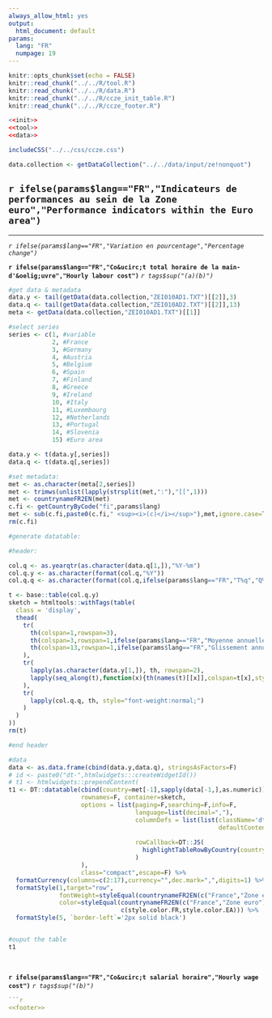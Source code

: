 ```yaml
---
always_allow_html: yes
output:
  html_document: default
params: 
  lang: "FR"
  numpage: 19
---
```


```r
knitr::opts_chunk$set(echo = FALSE)
knitr::read_chunk("../../R/tool.R")
knitr::read_chunk("../../R/data.R")
knitr::read_chunk("../../R/ccze_init_table.R")
knitr::read_chunk("../../R/ccze_footer.R")
```
```r
<<init>>
<<tool>>
<<data>>
```
```r
includeCSS("../../css/ccze.css")
```
```r
data.collection <- getDataCollection("../../data/input/ze!nonquot")
```

## `r ifelse(params$lang=="FR","Indicateurs de performances au sein de la Zone euro","Performance indicators within the Euro area")`

***
<p class="unitlegend">*`r ifelse(params$lang=="FR","Variation en pourcentage","Percentage change")`*</p>
<p class="titlechart title">**`r ifelse(params$lang=="FR","Co&ucirc;t total horaire de la main-d'&oelig;uvre","Hourly labour cost")`** *`r tags$sup("(a)(b)")`*</p>

```r

#get data & metadata
data.y <- tail(getData(data.collection,"ZEI010AD1.TXT")[[2]],3)
data.q <- tail(getData(data.collection,"ZEI010AD2.TXT")[[2]],13)
meta <- getData(data.collection,"ZEI010AD1.TXT")[[1]]

#select series
series <- c(1, #variable
            2, #France
            3, #Germany
            4, #Austria
            5, #Belgium
            6, #Spain
            7, #Finland
            8, #Greece
            9, #Ireland
            10, #Italy
            11, #Luxembourg
            12, #Netherlands
            13, #Portugal
            14, #Slovenia
            15) #Euro area 

data.y <- t(data.y[,series])
data.q <- t(data.q[,series])

#set metadata:
met <- as.character(meta[2,series])
met <- trimws(unlist(lapply(strsplit(met,":"),"[[",1)))
met <- countrynameFR2EN(met)
c.fi <- getCountryByCode("fi",params$lang)
met <- sub(c.fi,paste0(c.fi," <sup><i>(c)</i></sup>"),met,ignore.case=T)
rm(c.fi)

#generate datatable:

#header:

col.q <- as.yearqtr(as.character(data.q[1,]),"%Y-%m")
col.q.y <- as.character(format(col.q,"%Y"))
col.q.q <- as.character(format(col.q,ifelse(params$lang=="FR","T%q","Q%q")))

t <- base::table(col.q.y)
sketch = htmltools::withTags(table(
  class = 'display',
  thead(
    tr(
      th(colspan=1,rowspan=3),
      th(colspan=3,rowspan=1,ifelse(params$lang=="FR","Moyenne annuelle","Annual average")),
      th(colspan=13,rowspan=1,ifelse(params$lang=="FR","Glissement annuel","4-quarterly change"))
    ),
    tr(
      lapply(as.character(data.y[1,]), th, rowspan=2),
      lapply(seq_along(t),function(x){th(names(t)[[x]],colspan=t[x],style="font-weight:bold;")})
    ),
    tr(
      lapply(col.q.q, th, style="font-weight:normal;")
    )
  )
))
rm(t)

#end header

#data
data <- as.data.frame(cbind(data.y,data.q), stringsAsFactors=F)
# id <- paste0("dt-",htmlwidgets:::createWidgetId())
# t1 <- htmlwidgets::prependContent(
t1 <- DT::datatable(cbind(country=met[-1],sapply(data[-1,],as.numeric)),
                    rownames=F, container=sketch,
                    options = list(paging=F,searching=F,info=F,
                                   language=list(decimal=","),
                                   columnDefs = list(list(className='dt-right',targets=1:16,
                                                          defaultContent=ifelse(params$lang=="FR",
                                                                                "<i>nd</i>","<i>na</i>"))),
                                   rowCallback=DT::JS(
                                     highlightTableRowByCountry(country=c("fr","ea"),begin=0,end=16,width="1px")
                                   )
                    ),
                    class="compact",escape=F) %>%
  formatCurrency(columns=c(2:17),currency="",dec.mark=",",digits=1) %>%
  formatStyle(1,target="row",
              fontWeight=styleEqual(countrynameFR2EN(c("France","Zone euro")),rep("bold",2)),
              color=styleEqual(countrynameFR2EN(c("France","Zone euro")),
                               c(style.color.FR,style.color.EA))) %>%
  formatStyle(5, `border-left`='2px solid black')


#ouput the table
t1

```

<p>&nbsp;</p>
<p class="titlechart">**`r ifelse(params$lang=="FR","Co&ucirc;t salarial horaire","Hourly wage cost")`** *`r tags$sup("(b)")`*</p>

```r



```r
<<footer>>
```


